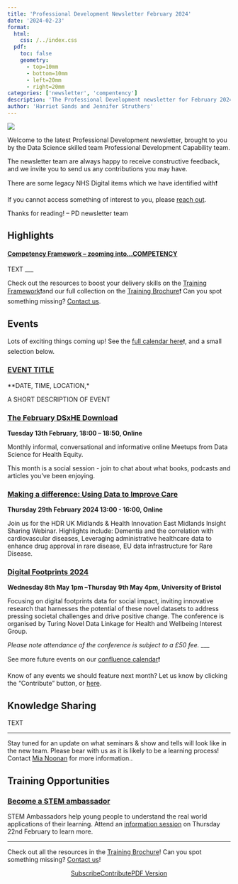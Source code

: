 ```yaml
---
title: 'Professional Development Newsletter February 2024'
date: '2024-02-23'
format:
  html:
    css: /../index.css
  pdf:
    toc: false
    geometry: 
      - top=10mm
      - bottom=10mm
      - left=20mm
      - right=20mm
categories: ['newsletter', 'compentency']
description: 'The Professional Development newsletter for February 2024'
author: 'Harriet Sands and Jennifer Struthers'
---
```


![](../../images/banner_feb.png)

Welcome to the latest Professional Development newsletter, brought to you by the Data Science skilled team Professional Development Capability team. 

The newsletter team are always happy to receive constructive feedback, and we invite you to send us any contributions you may have. 

There are some legacy NHS Digital items which we have identified with❗

If you cannot access something of interest to you, please [reach out](https://github.com/NHSDigital/datascience-pd-newsletter/issues/new){target="_blank"}. 

Thanks for reading! – PD newsletter team 

<div class="section-heading">
# Highlights
</div>

#### <u>**Competency Framework** – zooming into...COMPETENCY</u> 

TEXT
___

Check out the resources to boost your delivery skills on the [Training Framework](https://nhsd-confluence.digital.nhs.uk/display/DAT/Training+Framework){target="_blank"}❗and our full collection on the [Training Brochure](https://nhsd-confluence.digital.nhs.uk/display/DAT/Training+Brochure){target="_blank"}❗
Can you spot something missing? [Contact us](mailto:datascience@nhs.net). 


<div class="section-heading">
# Events
</div>
Lots of exciting things coming up! See the [full calendar here](https://nhsd-confluence.digital.nhs.uk/display/DAT/calendars){target="_blank"}❗, and a small selection below.



### [EVENT TITLE](event link){target="_blank"}
**DATE, TIME, LOCATION,*

A SHORT DESCRIPTION OF EVENT 

### [The February DSxHE Download](https://www.datascienceforhealthequity.com/event-details/the-february-dsxhe-download-3){target="_blank"}
**Tuesday 13th February, 18:00 – 18:50, Online**

Monthly informal, conversational and informative online Meetups from Data Science for Health Equity.

This month is a social session - join to chat about what books, podcasts and articles you've been enjoying.

### [Making a difference: Using Data to Improve Care](event link){target="_blank"}
**Thursday 29th February 2024 13:00 - 16:00, Online**

Join us for the HDR UK Midlands & Health Innovation East Midlands Insight Sharing Webinar. Highlights include: Dementia and the correlation with cardiovascular diseases, Leveraging administrative healthcare data to enhance drug approval in rare disease, EU data infrastructure for Rare Disease.


### [Digital Footprints 2024](https://digifootprints.co.uk/digital-footprints-2024/){target="_blank"}
**Wednesday 8th May 1pm –Thursday 9th May 4pm, University of Bristol**

Focusing on digital footprints data for social impact, inviting innovative research that harnesses the potential of these novel datasets to address pressing societal challenges and drive positive change. The conference is organised by Turing Novel Data Linkage for Health and Wellbeing Interest Group.

*Please note attendance of the conference is subject to a £50 fee.*
___

See more future events on our [confluence calendar](https://nhsd-confluence.digital.nhs.uk/display/DAT/Events+calendar){target="_blank"}❗

Know of any events we should feature next month? Let us know by clicking the "Contribute" button, or [here](https://github.com/NHSDigital/datascience-pd-newsletter/issues/new?assignees=&labels=&projects=&template=suggest-some-newsletter-content-.md&title=){target="_blank"}.

<div class="section-heading">
# Knowledge Sharing
</div>

TEXT

___

Stay tuned for an update on what seminars & show and tells will look like in the new team. 
Please bear with us as it is likely to be a learning process! Contact [Mia Noonan](mailto:amelia.noonan1@nhs.net) for more information..

<div class="section-heading">
# Training Opportunities
</div>

### [Become a STEM ambassador](https://www.stem.org.uk/stem-ambassadors/become-a-stem-ambassador){target="_blank"} 

STEM Ambassadors help young people to understand the real world applications of their learning.
Attend an [information session](https://www.eventbrite.com/e/volunteer-information-session-becoming-a-stem-ambassador-tickets-771603405557?aff=odcleoeventsincollection&keep_tld=1){target="_blank"} on Thursday 22nd February to learn more.


___

Check out all the resources in the [Training Brochure](https://nhsd-confluence.digital.nhs.uk/display/DAT/Training+Brochure){target="_blank"}! Can you spot something missing? [Contact us](mailto:datascience@nhs.net)!


<div style="text-align: center;">

[Subscribe](https://forms.office.com/e/JJsmgPmVVJ){.btn-action-primary .btn-action .btn .btn-success .btn-lg role="button"}[Contribute](https://github.com/NHSDigital/datascience-pd-newsletter/issues/new?assignees=&labels=&projects=&template=suggest-some-newsletter-content-.md&title=){.btn-action-primary .btn-action .btn .btn-info .btn-lg role="button" target="_blank"}[PDF Version](./newsletter.pdf){.btn-action-primary .btn-action .btn .btn-info .btn-lg role="button" target="_blank"}
</div>

